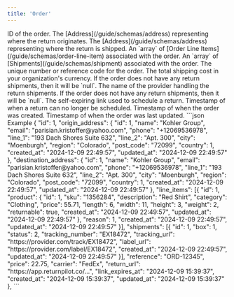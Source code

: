 ```yaml
---
title: 'Order'
---
```


<ResponseField name="id" type="integer" required>
    ID of the order.
</ResponseField>

<ResponseField name="origin_address" type="array" required>
    The [Address](/guide/schemas/address) representing where the return originates.
</ResponseField>

<ResponseField name="destination_address" type="array" required>
    The [Address](/guide/schemas/address) representing where the return is shipped.
</ResponseField>

<ResponseField name="line_items" type="array" required>
    An `array` of [Order Line Items](/guide/schemas/order-line-item) associated with the order.
</ResponseField>

<ResponseField name="shipments" type="array">
    An `array` of [Shipments](/guide/schemas/shipment) associated with the order.
</ResponseField>

<ResponseField name="reference" type="string" required>
    The unique number or reference code for the order.
</ResponseField>

<ResponseField name="price" type="decimal">
    The total shipping cost in your organization's currency. If the order does not have any return shipments, then it will be `null`.
</ResponseField>

<ResponseField name="carrier" type="string">
    The name of the provider handling the return shipments. If the order does not have any return shipments, then it will be `null`.
</ResponseField>

<ResponseField name="return_url" type="string" required>
    The self-expiring link used to schedule a return.
</ResponseField>

<ResponseField name="link_expires_at" type="string" required>
    Timestamp of when a return can no longer be scheduled.
</ResponseField>

<ResponseField name="created_at" type="string" required>
    Timestamp of when the order was created.
</ResponseField>

<ResponseField name="updated_at" type="string" required>
    Timestamp of when the order was last updated.
</ResponseField>

<ResponseExample>
    ```json Example
    {
        "id": 1,
        "origin_address": {
            "id": 1,
            "name": "Kohler Group",
            "email": "parisian.kristoffer@yahoo.com",
            "phone": "+12069536978",
            "line_1": "193 Dach Shores Suite 632",
            "line_2": "Apt. 300",
            "city": "Moenburgh",
            "region": "Colorado",
            "post_code": "72099",
            "country": 1,
            "created_at": "2024-12-09 22:49:57",
            "updated_at": "2024-12-09 22:49:57"
        },
        "destination_address": {
            "id": 1,
            "name": "Kohler Group",
            "email": "parisian.kristoffer@yahoo.com",
            "phone": "+12069536978",
            "line_1": "193 Dach Shores Suite 632",
            "line_2": "Apt. 300",
            "city": "Moenburgh",
            "region": "Colorado",
            "post_code": "72099",
            "country": 1,
            "created_at": "2024-12-09 22:49:57",
            "updated_at": "2024-12-09 22:49:57"
        },
        "line_items": [{
            "id": 1,
            "product": {
                "id": 1,
                "sku": "1356284",
                "description": "Red Shirt",
                "category": "Clothing",
                "price": 55.71,
                "length": 6,
                "width": 11,
                "height": 3,
                "weight": 2,
                "returnable": true,
                "created_at": "2024-12-09 22:49:57",
                "updated_at": "2024-12-09 22:49:57"
            },
            "reason": 1,
            "created_at": "2024-12-09 22:49:57",
            "updated_at": "2024-12-09 22:49:57"
        }],
        "shipments": [{
            "id": 1,
            "box": 1,
            "status": 2,
            "tracking_number": "EX18472",
            "tracking_url": "https://provider.com/track/EX18472",
            "label_url": "https://provider.com/label/EX18472",
            "created_at": "2024-12-09 22:49:57",
            "updated_at": "2024-12-09 22:49:57"
        }],
        "reference": "ORD-12345",
        "price": 22.75,
        "carrier": "FedEx",
        "return_url": "https://app.returnpilot.co/...",
        "link_expires_at": "2024-12-09 15:39:37",
        "created_at": "2024-12-09 15:39:37",
        "updated_at": "2024-12-09 15:39:37"
    },
    ```
</ResponseExample>